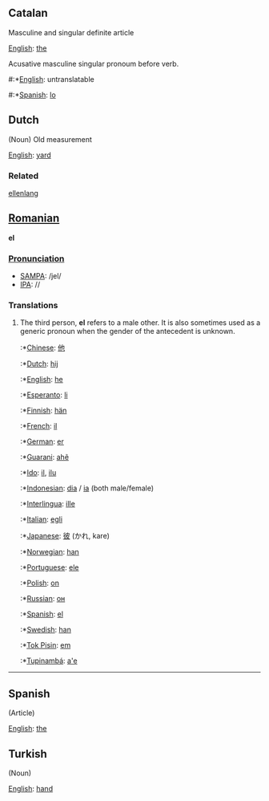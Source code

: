 ==Catalan==

Masculine and singular definite article

[[English]]: [[the]]

Acusative masculine singular pronoum before verb.

#:*[[English]]: untranslatable
#:*[[Spanish]]: [[lo]]
==Dutch==

(Noun) Old measurement

[[English]]: [[yard]]

===Related===

[[ellenlang]]

==[[Romanian]]==
'''el'''

===[[Pronunciation]]===
*[[w:SAMPA|SAMPA]]: /jel/
*[[w:IPA|IPA]]: //

===Translations===
# The third person, '''el''' refers to a male other. It is also sometimes used as a generic pronoun when the gender of the antecedent is unknown.
#:*[[Chinese]]: [[他]]
#:*[[Dutch]]: [[hij]]
#:*[[English]]: [[he]]
#:*[[Esperanto]]: [[li]]
#:*[[Finnish]]: [[hän]]
#:*[[French]]: [[il]]
#:*[[German]]: [[er]]
#:*[[Guarani]]: [[ahẽ]]
#:*[[Ido]]: [[il]], [[ilu]]
#:*[[Indonesian]]: [[dia]] / [[ia]] (both male/female)
#:*[[Interlingua]]: [[ille]]
#:*[[Italian]]: [[egli]]
#:*[[Japanese]]: [[彼]] (かれ, kare)
#:*[[Norwegian]]: [[han]]
#:*[[Portuguese]]: [[ele]]
#:*[[Polish]]: [[on]]
#:*[[Russian]]: [[он]]
#:*[[Spanish]]: [[el]]
#:*[[Swedish]]: [[han]]
#:*[[Tok Pisin]]: [[em]]
#:*[[Tupinambá]]: [[a'e]]
----

==Spanish==

(Article)

[[English]]: [[the]]

==Turkish==

(Noun)

[[English]]: [[hand]]
